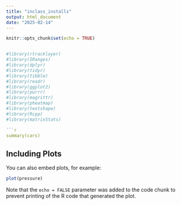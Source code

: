 ```yaml
---
title: "inclass_installs"
output: html_document
date: "2025-02-14"
---
```




```r
knitr::opts_chunk$set(echo = TRUE)


#library(rtracklayer)
#library(IRanges)
#library(dplyr)
#library(tidyr)
#library(tibble)
#library(readr)
#library(ggplot2)
#library(purrr)
#library(magrittr)
#library(pheatmap)
#library(textshape)
#library(Rcpp)
#library(matrixStats)

```r
summary(cars)
```

## Including Plots

You can also embed plots, for example:

```r
plot(pressure)
```

Note that the `echo = FALSE` parameter was added to the code chunk to prevent printing of the R code that generated the plot.
